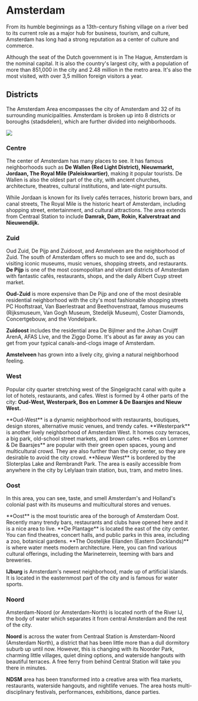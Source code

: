 
# Amsterdam
From its humble beginnings as a 13th-century fishing village on a river bed to its current role as a major hub for business, tourism, and culture, Amsterdam has long had a strong reputation as a center of culture and commerce.

Although the seat of the Dutch government is in The Hague, Amsterdam is the nominal capital. It is also the country's largest city, with a population of more than 851,000 in the city and 2.48 million in the metro area. It's also the most visited, with over 3,5 million foreign visitors a year.

<Youtube id="TF2qK6TX3YY" />

## Districts
The Amsterdam Area encompasses the city of Amsterdam and 32 of its surrounding
municipalities. Amsterdam is broken up into 8 districts or boroughs (stadsdelen), which are further divided into neighborhoods.

<Image src="amsterdam-districts.jpeg" />

### Centre
The center of Amsterdam has many places to see. It has famous neighborhoods such as **De Wallen (Red Light District), Nieuwmarkt, Jordaan, The Royal Mile (Paleiskwartier)**, making it popular tourists. De Wallen is also the oldest part of the city, with ancient churches, architecture, theatres, cultural institutions, and late-night pursuits. 

While Jordaan is known for its lively cafés terraces, historic brown bars, and canal streets, The Royal Mile is the historic heart of Amsterdam, including shopping street, entertainment, and cultural attractions. The area extends from Centraal Station to include **Damrak, Dam, Rokin, Kalverstraat and Nieuwendijk.** 

### Zuid 
Oud Zuid, De Pijp and Zuidoost, and Amstelveen are the neighborhood of Zuid. The south of Amsterdam offers so much to see and do, such as visiting iconic museums, music venues, shopping streets, and restaurants. 
**De Pijp** is one of the most cosmopolitan and vibrant districts of Amsterdam with fantastic cafés, restaurants, shops, and the daily Albert Cuyp street market.

<Youtube id="9kjrKS-ZIHY&list=PLnSrpIHbbfYZ07_f6dqmDHuuggnME9YVB&index=6" /> 

**Oud-Zuid** is more expensive than De Pijp and one of the most desirable residential neighborhood with the city's most fashionable shopping streets PC Hooftstraat, Van Baerlestraat and Beethovenstraat, famous museums (Rijksmuseum, Van Gogh Museum, Stedelijk Museum), Coster Diamonds, Concertgebouw, and the Vondelpark.

<Youtube id="HloBo9J0lDw" /> 

**Zuidoost** includes the residential area De Bijlmer and the Johan Cruijff ArenA, AFAS Live, and the Ziggo Dome. It's about as far away as you can get from your typical canals-and-clogs image of Amsterdam. 
<Youtube id="jPLcfG-vBlU&list=PLnSrpIHbbfYZ07_f6dqmDHuuggnME9YVB&index=1" />

**Amstelveen** has grown into a lively city, giving a natural neighborhood feeling. 

### West
Popular city quarter stretching west of the Singelgracht canal with quite a lot of hotels, restaurants, and cafes. West is formed by 4 other parts of the city: **Oud-West, Westerpark, Bos en Lommer & De Baarsjes and Nieuw West.** 

<YoutubeCard videoId="Y6O8G65lLv4">
    **Oud-West** is a dynamic neighborhood with restaurants, boutiques, design stores, alternative music venues, and trendy cafes.
</YoutubeCard>

<YoutubeCard videoId="yaLo2PzDKzc">
    **Westerpark** is another lively neighborhood of Amsterdam West. It homes cozy terraces, a big park, old-school street markets, and brown cafes.
</YoutubeCard>

<YoutubeCard videoId="f_3a4VRR2BA">
  **Bos en Lommer & De Baarsjes** are popular with their green open spaces, young and multicultural crowd. They are also further than the city center, so they are desirable to avoid the city crowd.
</YoutubeCard>

<YoutubeCard videoId="Z62GGqqYMPE?start=39">
  **Nieuw West** is bordered by the Sloterplas Lake and Rembrandt Park. The area is easily accessible from anywhere in the city by Lelylaan train station, bus, tram, and metro lines.
</YoutubeCard>

### Oost
In this area, you can see, taste, and smell Amsterdam's and Holland's colonial past with its museums and multicultural stores and venues.


<YoutubeCard videoId="fNvifRd6W_U">
    **Oost** is the most touristic area of the borough of Amsterdam Oost. Recently many trendy bars, restaurants and clubs have opened here and it is a nice area to live.
</YoutubeCard>

<YoutubeCard videoId="Y8F__Cj__WA">
    **De Plantage** is located the east of the city center. You can find theatres, concert halls, and public parks in this area, including a zoo, botanical gardens.
</YoutubeCard>

<YoutubeCard videoId="HryTOb08zDM">
    **The Oostelijke Eilanden (Eastern Docklands)** is where water meets modern architecture. Here, you can find various cultural offerings, including the Marineterrein, teeming with bars and breweries.
</YoutubeCard>

**IJburg** is Amsterdam's newest neighborhood, made up of artificial islands. It is located in the easternmost part of the city and is famous for water sports.
### Noord
Amsterdam-Noord (or Amsterdam-North) is located north of the River IJ, the body of water which separates it from central Amsterdam and the rest of the city.

**Noord** is across the water from Centraal Station is Amsterdam-Noord (Amsterdam North), a district that has been little more than a dull dormitory suburb up until now. However, this is changing with its Noorder Park, charming little villages, quiet dining options, and waterside hangouts with beautiful terraces. A free ferry from behind Central Station will take you there in minutes. 

<Youtube id="PAM0AcMtKRk" />

**NDSM** area has been transformed into a creative area with flea markets, restaurants, waterside hangouts, and nightlife venues. The area hosts multi-disciplinary festivals, performances, exhibitions, dance parties. 

<Youtube id="KDFKvwe1odk&list=PLnSrpIHbbfYZ07_f6dqmDHuuggnME9YVB&index=8" />
